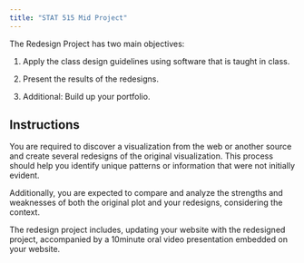 ```yaml
---
title: "STAT 515 Mid Project"
---
```


The Redesign Project has two main objectives:

1.  Apply the class design guidelines using software that is taught in class.

2.  Present the results of the redesigns.

3.  Additional: Build up your portfolio.

## Instructions

You are required to discover a visualization from the web or another source and create several redesigns of the original visualization. This process should help you identify unique patterns or information that were not initially evident.

Additionally, you are expected to compare and analyze the strengths and weaknesses of both the original plot and your redesigns, considering the context.

The redesign project includes, updating your website with the redesigned project, accompanied by a 10minute oral video presentation embedded on your website.
